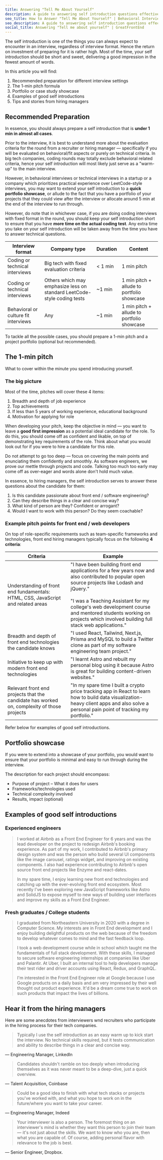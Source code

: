 ```yaml
---
title: Answering "Tell Me About Yourself"
description: A guide to answering self introduction questions effectively in different interview contexts, for front end engineers.
seo_title: How to Answer "Tell Me About Yourself" | Behavioral Interviews
seo_description: A guide to answering self introduction questions effectively in different interview contexts, for front end engineers. Written by ex-interviewers at Big Tech.
social_title: Answering "Tell me about yourself" | GreatFrontEnd
---
```


The self introduction is one of the things you can always expect to encounter in an interview, regardless of interview format. Hence the return on investment of preparing for it is rather high. Most of the time, your self introduction should be short and sweet, delivering a good impression in the fewest amount of words.

In this article you will find:

1. Recommended preparation for different interview settings
1. The 1-min pitch formula
1. Portfolio or case study showcase
1. Examples of good self introductions
1. Tips and stories from hiring managers

## Recommended Preparation

In essence, you should always prepare a self introduction that is **under 1 min in almost all cases**.

Prior to the interview, it is best to understand more about the evaluation criteria for the round from a recruiter or hiring manager — specifically if you will be evaluated on behavioral/fit aspects or purely on technical criteria. In big tech companies, coding rounds may totally exclude behavioral related criteria, hence your self introduction will most likely just serve as a "warm-up" to the main interview.

However, in behavioral interviews or technical interviews in a startup or a company which prioritizes practical experience over LeetCode-style interviews, you may want to extend your self introduction to a **quick portfolio showcase**, or allude to the fact that you have a portfolio of your projects that they could view after the interview or allocate around 5 min at the end of the interview to run through.

However, do note that in whichever case, if you are doing coding interviews with fixed format in the round, you should keep your self introduction short to ensure that you have **more time on the actual coding test**. Any extra time you take on your self introduction will be taken away from the time you have to answer technical questions.

| Interview format | Company type | Duration | Content |
| --- | --- | --- | --- |
| Coding or technical interviews | Big tech with fixed evaluation criteria | < 1 min | 1 min pitch |
| Coding or technical interviews | Others which may emphasize less on standard LeetCode-style coding tests | ~1 min | 1 min pitch + allude to portfolio showcase |
| Behavioral or culture fit interviews | Any | ~1 min | 1 min pitch + allude to portfolio showcase |

To tackle all the possible cases, you should prepare a 1-min pitch and a project portfolio (optional but recommended).

## The 1-min pitch

What to cover within the minute you spend introducing yourself.

### The big picture

Most of the time, pitches will cover these 4 items:

1. Breadth and depth of job experience
1. Top achievements
1. If less than 5 years of working experience, educational background
1. Motivation for applying for role

When developing your pitch, keep the objective in mind — you want to leave a **good first impression** as a potential ideal candidate for the role. To do this, you should come off as confident and likable, on top of demonstrating key requirements of the role. Think about what you would look out for if you were to hire a candidate for this role.

Do not attempt to go too deep — focus on covering the main points and enunciating them confidently and smoothly. As software engineers, we prove our mettle through projects and code. Talking too much too early may come off as over-eager and words alone don't hold much value.

In essence, to hiring managers, the self introduction serves to answer these questions about the candidate for them:

1. Is this candidate passionate about front end / software engineering?
1. Can they describe things in a clear and concise way?
1. What kind of person are they? Confident or arrogant?
1. Would I want to work with this person? Do they seem coachable?

### Example pitch points for front end / web developers

On top of role-specific requirements such as team-specific frameworks and technologies, front end hiring managers typically focus on the following **4 criteria**:

| Criteria | Example |
| --- | --- |
| Understanding of front end fundamentals: HTML, CSS, JavaScript and related areas | "I have been building front end applications for a few years now and also contributed to popular open source projects like Lodash and jQuery." <br/><br/>"I was a Teaching Assistant for my college's web development course and mentored students working on projects which involved building full stack web applications." |
| Breadth and depth of front end technologies the candidate knows | "I used React, Tailwind, Next.js, Prisma and MySQL to build a Twitter clone as part of my software engineering team project." |
| Initiative to keep up with modern front end technologies | "I learnt Astro and rebuilt my personal blog using it because Astro is great for building content-driven websites." |
| Relevant front end projects that the candidate has worked on, complexity of those projects | "In my spare time I built a crypto price tracking app in React to learn how to build data visualization-heavy client apps and also solve a personal pain point of tracking my portfolio." |

Refer below for examples of good self introductions.

## Portfolio showcase

If you were to extend into a showcase of your portfolio, you would want to ensure that your portfolio is minimal and easy to run through during the interview.

The description for each project should encompass:

- Purpose of project – What it does for users
- Frameworks/technologies used
- Technical complexity involved
- Results, impact (optional)

## Examples of good self introductions

### Experienced engineers

> I worked at Airbnb as a Front End Engineer for 6 years and was the lead developer on the project to redesign Airbnb's booking experience. As part of my work, I contributed to Airbnb's primary design system and was the person who build several UI components like the image carousel, ratings widget, and improving on existing components. I also had experience contributing to Airbnb's open source front end projects like Enzyme and react-dates.
>
> In my spare time, I enjoy learning new front end technologies and catching up with the ever-evolving front end ecosystem. Most recently I've been exploring new JavaScript frameworks like Astro and SolidJS to expose myself to new ways of building user interfaces and improve my skills as a Front End Engineer.

### Fresh graduates / College students

> I graduated from Northeastern University in 2020 with a degree in Computer Science. My interests are in Front End development and I enjoy building delightful products on the web because of the freedom to develop whatever comes to mind and the fast feedback loop.
>
> I took a web development course while in school which taught me the fundamentals of full stack development. With these skills, I managed to secure software engineering internships at companies like Uber and Palantir. At Uber, I built an internal tool to help developers manage their test rider and driver accounts using React, Redux, and GraphQL.
>
> I'm interested in the Front End Engineer role at Google because I use Google products on a daily basis and am very impressed by their well thought out product experience. It'd be a dream come true to work on such products that impact the lives of billions.

## Hear it from the hiring managers

Here are some anecdotes from interviewers wnd recruiters who participate in the hiring process for their tech companies.

> Typically I use the self introduction as an easy warm up to kick start the interview. No technical skills required, but it tests communication and ability to describe things in a clear and concise way.

— Engineering Manager, LinkedIn

> Candidates shouldn't ramble on too deeply when introducing themselves as it was never meant to be a deep-dive, just a quick overview.

— Talent Acquisition, Coinbase

> Could be a good idea to finish with what tech stacks or projects you've worked with, and what you hope to work on in the future/where you want to take your career.

— Engineering Manager, Indeed

> Your interviewer is also a person. The foremost thing on an interviewer's mind is whether they want this person to join their team — it's not just about the skills. We want to know who you are, then what you are capable of. Of course, adding personal flavor with relevance to the job is best.

— Senior Engineer, Dropbox.
